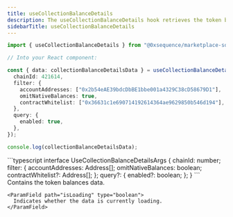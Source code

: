 ```yaml
---
title: useCollectionBalanceDetails
description: The useCollectionBalanceDetails hook retrieves the token balances of multiple wallet addresses across one or more specified collections in your Marketplace from Builder.
sidebarTitle: useCollectionBalanceDetails
---
```


```typescript
import { useCollectionBalanceDetails } from "@0xsequence/marketplace-sdk/react";

// Into your React component:

const { data: collectionBalanceDetailsData } = useCollectionBalanceDetails({
  chainId: 421614,
  filter: {
    accountAddresses: ["0x2b54eAE39bdcDbBE1bbe001a4329C38cD58679D1"],
    omitNativeBalances: true,
    contractWhitelist: ["0x36631c1e690714192614364ae9629850b546d194"],
  },
  query: {
    enabled: true,
  },
});

console.log(collectionBalanceDetailsData);
```

<ResponseField name="useCollectionBalanceDetails details">
  <ResponseField name="* params"/>
  <Expandable>
    ```typescript
    interface UseCollectionBalanceDetailsArgs {
      chainId: number;
      filter: {
        accountAddresses: Address[];
        omitNativeBalances: boolean;
        contractWhitelist?: Address[];
      };
      query?: {
        enabled?: boolean;
      };
    }
    ```
  </Expandable>
  <ResponseField name="* return properties"/>
  <Expandable>
    <ParamField path="data" type="GetTokenBalancesDetailsReturn">
      Contains the token balances data.
    </ParamField>

    <ParamField path="isLoading" type="boolean">
      Indicates whether the data is currently loading.
    </ParamField>

  </Expandable>
</ResponseField>
